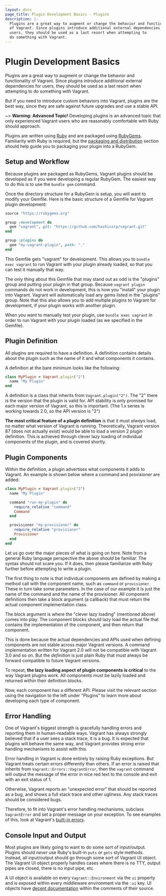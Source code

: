 ```yaml
---
layout: docs
page_title: Plugin Development Basics - Plugins
description: |-
  Plugins are a great way to augment or change the behavior and functionality
  of Vagrant. Since plugins introduce additional external dependencies for
  users, they should be used as a last resort when attempting to
  do something with Vagrant.
---
```


# Plugin Development Basics

Plugins are a great way to augment or change the behavior and functionality
of Vagrant. Since plugins introduce additional external dependencies for
users, they should be used as a last resort when attempting to
do something with Vagrant.

But if you need to introduce custom behaviors
into Vagrant, plugins are the best way, since they are safe against future
upgrades and use a stable API.

~> **Warning: Advanced Topic!** Developing plugins is an
advanced topic that only experienced Vagrant users who are reasonably
comfortable with Ruby should approach.

Plugins are written using [Ruby](https://www.ruby-lang.org/en/) and are packaged
using [RubyGems](https://rubygems.org/). Familiarity with Ruby is required,
but the [packaging and distribution](/vagrant/docs/plugins/packaging) section should help
guide you to packaging your plugin into a RubyGem.

## Setup and Workflow

Because plugins are packaged as RubyGems, Vagrant plugins should be
developed as if you were developing a regular RubyGem. The easiest
way to do this is to use the `bundle gem` command.

Once the directory structure for a RubyGem is setup, you will want
to modify your Gemfile. Here is the basic structure of a Gemfile for
Vagrant plugin development:

```ruby
source "https://rubygems.org"

group :development do
  gem "vagrant", git: "https://github.com/hashicorp/vagrant.git"
end

group :plugins do
  gem "my-vagrant-plugin", path: "."
end
```

This Gemfile gets "vagrant" for development. This allows you to
`bundle exec vagrant` to run Vagrant with your plugin already loaded,
so that you can test it manually that way.

The only thing about this Gemfile that may stand out as odd is the
"plugins" group and putting your plugin in that group. Because
`vagrant plugin` commands do not work in development, this is how
you "install" your plugin into Vagrant. Vagrant will automatically
load any gems listed in the "plugins" group. Note that this also
allows you to add multiple plugins to Vagrant for development, if
your plugin works with another plugin.

When you want to manually test your plugin, use
`bundle exec vagrant` in order to run Vagrant with your plugin
loaded (as we specified in the Gemfile).

## Plugin Definition

All plugins are required to have a definition. A definition contains details
about the plugin such as the name of it and what components it contains.

A definition at the bare minimum looks like the following:

```ruby
class MyPlugin < Vagrant.plugin("2")
  name "My Plugin"
end
```

A definition is a class that inherits from `Vagrant.plugin("2")`. The "2"
there is the version that the plugin is valid for. API stability is only
promised for each major version of Vagrant, so this is important. (The
1.x series is working towards 2.0, so the API version is "2")

**The most critical feature of a plugin definition** is that it must _always_
load, no matter what version of Vagrant is running. Theoretically, Vagrant
version 87 (does not actually exist) would be able to load a version 2 plugin
definition. This is achieved through clever lazy loading of individual components
of the plugin, and is covered shortly.

## Plugin Components

Within the definition, a plugin advertises what components it adds to
Vagrant. An example is shown below where a command and provisioner are
added:

```ruby
class MyPlugin < Vagrant.plugin("2")
  name "My Plugin"

  command "run-my-plugin" do
    require_relative "command"
    Command
  end

  provisioner "my-provisioner" do
    require_relative "provisioner"
    Provisioner
  end
end
```

Let us go over the major pieces of what is going on here. Note from a general
Ruby language perspective the above _should_ be familiar. The syntax should
not scare you. If it does, then please familiarize with Ruby further before
attempting to write a plugin.

The first thing to note is that individual components are defined by
making a method call with the component name, such as `command` or
`provisioner`. These in turn take some parameters. In the case of our
example it is just the name of the command and the name of the provisioner.
All component definitions then take a block argument (a callback) that
must return the actual component implementation class.

The block argument is where the "clever lazy loading" (mentioned above)
comes into play. The component blocks should lazy load the actual file that
contains the implementation of the component, and then return that component.

This is done because the actual dependencies and APIs used when defining
components are not stable across major Vagrant versions. A command implementation
written for Vagrant 2.0 will not be compatible with Vagrant 3.0 and so on. But
the _definition_ is just plain Ruby that must always be forward compatible
to future Vagrant versions.

To repeat, **the lazy loading aspect of plugin components is critical**
to the way Vagrant plugins work. All components must be lazily loaded
and returned within their definition blocks.

Now, each component has a different API. Please visit the relevant section
using the navigation to the left under "Plugins" to learn more about developing
each type of component.

## Error Handling

One of Vagrant's biggest strength is gracefully handling errors and reporting
them in human-readable ways. Vagrant has always strongly believed that if
a user sees a stack trace, it is a bug. It is expected that plugins will behave
the same way, and Vagrant provides strong error handling mechanisms to
assist with this.

Error handling in Vagrant is done entirely by raising Ruby exceptions.
But Vagrant treats certain errors differently than others. If an error
is raised that inherits from `Vagrant::Errors::VagrantError`, then the
`vagrant` command will output the message of the error in nice red text
to the console and exit with an exit status of 1.

Otherwise, Vagrant reports an "unexpected error" that should be reported
as a bug, and shows a full stack trace and other ugliness. Any stack traces
should be considered bugs.

Therefore, to fit into Vagrant's error handling mechanisms, subclass
`VagrantError` and set a proper message on your exception. To see
examples of this, look at Vagrant's [built-in errors](https://github.com/hashicorp/vagrant/blob/main/lib/vagrant/errors.rb).

## Console Input and Output

Most plugins are likely going to want to do some sort of input/output.
Plugins should _never_ use Ruby's built-in `puts` or `gets` style methods.
Instead, all input/output should go through some sort of Vagrant UI object.
The Vagrant UI object properly handles cases where there is no TTY, output
pipes are closed, there is no input pipe, etc.

A UI object is available on every `Vagrant::Environment` via the `ui` property
and is exposed within every middleware environment via the `:ui` key. UI
objects have [decent documentation](https://github.com/hashicorp/vagrant/blob/main/lib/vagrant/ui.rb)
within the comments of their source.
